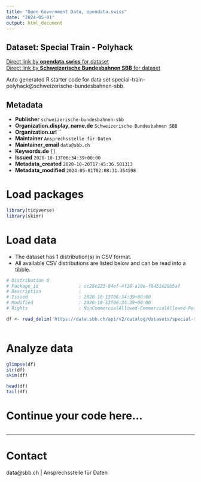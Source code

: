 ```yaml
---
title: "Open Government Data, opendata.swiss"
date: "2024-05-01"
output: html_document
---
```


## Dataset: Special Train - Polyhack



[Direct link by **opendata.swiss** for dataset](https://opendata.swiss/de/dataset/__86-1)<br>
[Direct link by **Schweizerische Bundesbahnen SBB** for dataset](https://data.sbb.ch/explore/dataset/special-train-polyhack/)

Auto generated R starter code for data set special-train-polyhack@schweizerische-bundesbahnen-sbb.

## Metadata

- **Publisher** `schweizerische-bundesbahnen-sbb`
- **Organization.display_name.de** `Schweizerische Bundesbahnen SBB`
- **Organization.url** ``
- **Maintainer** `Ansprechsstelle für Daten`
- **Maintainer_email** `data@sbb.ch`
- **Keywords.de** `[]`
- **Issued** `2020-10-13T06:34:39+00:00`
- **Metadata_created** `2020-10-20T17:45:36.501313`
- **Metadata_modified** `2024-05-01T02:08:31.354598`


# Load packages

```r

library(tidyverse)
library(skimr)

```

# Load data

-   The dataset has 1 distribution(s) in CSV format.
-   All available CSV distributions are listed below and can be read into a tibble.

```r

# Distribution 0
# Package_id               : cc28e223-84ef-4f28-a10e-f8451e29b5af
# Description              : 
# Issued                   : 2020-10-13T06:34:39+00:00
# Modified                 : 2020-10-13T06:34:39+00:00
# Rights                   : NonCommercialAllowed-CommercialAllowed-ReferenceRequired

df <- read_delim('https://data.sbb.ch/api/v2/catalog/datasets/special-train-polyhack/exports/csv')



```

# Analyze data

```r

glimpse(df)
str(df)
skim(df)

head(df)
tail(df)

```

# Continue your code here...

```r

```

------------------------------------------------------------------------

# Contact

data@sbb.ch | Ansprechsstelle für Daten
